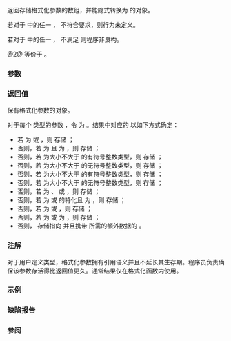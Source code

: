 {{cpp/title|make_format_args|make_wformat_args}}
{{cpp/utility/format/navbar}}

{{dcl begin}}
{{dcl header|format}}
{{dcl|num=1|since=c++20|1=
template&lt; class Context = std::format_context, class... Args &gt;
/*format-arg-store*/&lt;Context, Args...&gt;
    make_format_args( Args&amp;... args );
}}
{{dcl|num=2|since=c++20|1=
template&lt; class... Args &gt;
/*format-arg-store*/&lt;std::wformat_context, Args...&gt;
    make_wformat_args( Args&amp;... args );
}}
{{dcl end}}

返回存储格式化参数的数组，并能隐式转换为 {{lc|std::basic_format_args|std::basic_format_args&lt;Context&gt;}} 的对象。

若对于 {{tt|Args}} 中的任一 {{tt|Ti}}，{{c|typename Context::template formatter_type&lt;std::remove_const_t&lt;Ti&gt;&gt;}} 不符合{{named req|BasicFormatter}}要求，则行为未定义。

若对于 {{tt|Args}} 中的任一 {{tt|Ti}}，{{tt|Ti}} 不满足 {{lti|cpp/utility/format/formattable|__formattable_with}}{{c/core|&lt;Context&gt;}} 则程序非良构。

@2@ 等价于 {{c|return std::make_format_args&lt;std::wformat_context&gt;(args...);}}。

===参数===
{{par begin}}
{{par|args...|用作格式化参数的值}}
{{par end}}

===返回值===
保有格式化参数的对象。

对于每个 {{tt|T}} 类型的参数 {{tt|t}}，令 {{tt|TD}} 为 {{c|std::remove_const_t&lt;std::remove_reference_t&lt;T&gt;&gt;}}。结果中对应的 {{lc|std::basic_format_arg}} 以如下方式确定：
* 若 {{tt|TD}} 为 {{c/core|bool}} 或 {{tt|Context::char_type}}，则 {{lc|std::basic_format_arg}} 存储 {{c|t}}；
* 否则，若 {{tt|TD}} 为 {{c/core|char}} 且 {{tt|Context::char_type}} 为 {{c/core|wchar_t}}，则 {{lc|std::basic_format_arg}} 存储 {{c|static_cast&lt;wchar_t&gt;(static_cast&lt;unsigned char&gt;(t))}}；
* 否则，若 {{tt|TD}} 为大小不大于 {{c/core|int}} 的有符号整数类型，则 {{lc|std::basic_format_arg}} 存储 {{c|static_cast&lt;int&gt;(t)}}；
* 否则，若 {{tt|TD}} 为大小不大于 {{c/core|unsigned int}} 的无符号整数类型，则 {{lc|std::basic_format_arg}} 存储 {{c|static_cast&lt;unsigned int&gt;(t)}}；
* 否则，若 {{tt|TD}} 为大小不大于 {{c/core|long long}} 的有符号整数类型，则 {{lc|std::basic_format_arg}} 存储 {{c|static_cast&lt;long long&gt;(t)}}；
* 否则，若 {{tt|TD}} 为大小不大于 {{c/core|unsigned long long}} 的无符号整数类型，则 {{lc|std::basic_format_arg}} 存储 {{c|static_cast&lt;unsigned long long&gt;(t)}}；
* 否则，若 {{tt|TD}} 为 {{c/core|float}}、{{c/core|double}} 或 {{c/core|long double}}，则 {{lc|std::basic_format_arg}} 存储 {{c|t}}；
* 否则，若 {{tt|TD}} 为 {{lc|std::basic_string_view}} 或 {{lc|std::basic_string}} 的特化且 {{tt|TD::char_type}} 为 {{tt|Context::char_type}}，则 {{lc|std::basic_format_arg}} 存储 {{c|std::basic_string_view&lt;Context::char_type&gt;(t.data(), t.size())}}；
* 否则，若 {{c|std::decay_t&lt;TD&gt;}} 为 {{c|Context::char_type*}} 或 {{c|const Context::char_type*}}，则 {{lc|std::basic_format_arg}} 存储 {{c|static_cast&lt;const Context::char_type*&gt;(t)}}；
* 否则，若 {{c|std::is_void_v&lt;std::remove_pointer_t&lt;TD&gt;&gt;}} 为 {{c|true}} 或 {{c|std::is_null_pointer_v&lt;TD&gt;}} 为 {{c|true}}，则 {{lc|std::basic_format_arg}} 存储 {{c|static_cast&lt;const void*&gt;(t)}}；
* 否则，{{lc|std::basic_format_arg}} 存储指向 {{tt|t}} 并且携带 {{rlpt|basic_format_arg/handle|handle::format()}} 所需的额外数据的 {{c|std::basic_format_arg&lt;Context&gt;::handle}}。

===注解===
对于用户定义类型，格式化参数拥有引用语义并且不延长其生存期。程序员负责确保该参数存活得比返回值更久。通常结果仅在格式化函数内使用。

{{ftm begin}}
{{ftm|__cpp_lib_format_uchar|格式化编码单元为无符号整数|std=C++20|dr=yes|value=202311L}}
{{ftm end}}

===示例===
{{example
|code=
#include &lt;array&gt;
#include &lt;format&gt;
#include &lt;iostream&gt;
#include &lt;string_view&gt;

void raw_write_to_log(std::string_view users_fmt, std::format_args&amp;&amp; args)
{
    static int n{};
    std::clog &lt;&lt; std::format("{:04} : ", n++) &lt;&lt; std::vformat(users_fmt, args) &lt;&lt; '\n';
}

template&lt;typename... Args&gt;
constexpr void log(Args&amp;&amp;... args)
{
    // 生成格式化字符串 "{} " ……
    std::array&lt;char, sizeof...(Args) * 3 + 1&gt; braces{};
    constexpr const char c[4] = "{} ";
    for (auto i{0uz}; i != braces.size() - 1; ++i)
        braces[i] = c[i % 3];
    braces.back() = '\0';

    raw_write_to_log(std::string_view{braces.data()}, std::make_format_args(args...));
}

template&lt;typename T&gt;
const T&amp; unmove(T&amp;&amp; x)
{
    return x;
}

int main()
{
    log("Number", "of", "arguments", "is", "arbitrary.");
    log("Any type that meets the BasicFormatter requirements", "can be printed.");
    log("For example:", 1, 2.0, '3', "*42*");

    raw_write_to_log("{:02} │ {} │ {} │ {}",
                     std::make_format_args(unmove(1), unmove(2.0), unmove('3'), "4"));
}
|output=
0000 : Number of arguments is arbitrary.
0001 : Any type that meets the BasicFormatter requirements can be printed.
0002 : For example: 1 2.0 3 *42*
0003 : 01 │ 2.0 │ 3 │ 4
}}

===缺陷报告===
{{dr list begin}}
{{dr list item|paper=P2418R2|std=C++20|before=既非 const 可用亦非可复制的对象（例如 {{tt|generator}} 式的对象）不可格式化|after=允许格式化这些对象}}
{{dr list item|paper=P2905R2|std=C++20|before={{tt|make_format_args}} 以转发引用接受右值参数|after=仅接收左值引用}}
{{dr list item|paper=P2909R4|std=C++20|before={{c/core|char}} 或 {{c/core|wchar_t}} 可能被格式化为范围外的无符号整数值|after=在这种格式化前将编码单元转换为对应的无符号类型}}
{{dr list item|wg=lwg|dr=3631|std=c++20|before=P2418R2 错误地处理了 cv 限定的参数|after=正确处理}}
{{dr list end}}

===参阅===
{{dsc begin}}
{{dsc inc|cpp/utility/format/dsc basic_format_args}}
{{dsc inc|cpp/utility/format/dsc vformat}}
{{dsc inc|cpp/utility/format/dsc vformat_to}}
{{dsc end}}

{{langlinks|en|es|ja|ru}}